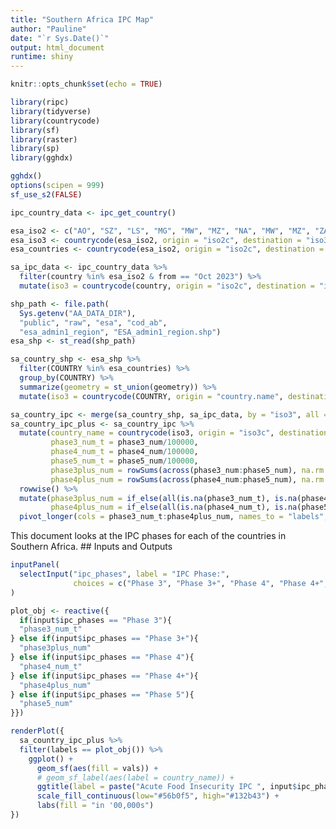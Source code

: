```yaml
---
title: "Southern Africa IPC Map"
author: "Pauline"
date: "`r Sys.Date()`"
output: html_document
runtime: shiny
---
```


```r
knitr::opts_chunk$set(echo = TRUE)

library(ripc)
library(tidyverse)
library(countrycode)
library(sf)
library(raster)
library(sp)
library(gghdx)

gghdx()
options(scipen = 999)
sf_use_s2(FALSE)

ipc_country_data <- ipc_get_country()

esa_iso2 <- c("AO", "SZ", "LS", "MG", "MW", "MZ", "NA", "MW", "MZ", "ZA", "ZM", "ZW")
esa_iso3 <- countrycode(esa_iso2, origin = "iso2c", destination = "iso3c")
esa_countries <- countrycode(esa_iso2, origin = "iso2c", destination = "country.name")

sa_ipc_data <- ipc_country_data %>%
  filter(country %in% esa_iso2 & from == "Oct 2023") %>%
  mutate(iso3 = countrycode(country, origin = "iso2c", destination = "iso3c"))

shp_path <- file.path(
  Sys.getenv("AA_DATA_DIR"), 
  "public", "raw", "esa", "cod_ab", 
  "esa_admin1_region", "ESA_admin1_region.shp")
esa_shp <- st_read(shp_path)

sa_country_shp <- esa_shp %>%
  filter(COUNTRY %in% esa_countries) %>%
  group_by(COUNTRY) %>% 
  summarize(geometry = st_union(geometry)) %>%
  mutate(iso3 = countrycode(COUNTRY, origin = "country.name", destination = "iso3c"))

sa_country_ipc <- merge(sa_country_shp, sa_ipc_data, by = "iso3", all = TRUE)
sa_country_ipc_plus <- sa_country_ipc %>%
  mutate(country_name = countrycode(iso3, origin = "iso3c", destination = "country.name"),
         phase3_num_t = phase3_num/100000,
         phase4_num_t = phase4_num/100000,
         phase5_num_t = phase5_num/100000,
         phase3plus_num = rowSums(across(phase3_num:phase5_num), na.rm = T)/100000,
         phase4plus_num = rowSums(across(phase4_num:phase5_num), na.rm = T)/100000) %>% 
  rowwise() %>% 
  mutate(phase3plus_num = if_else(all(is.na(phase3_num_t), is.na(phase4_num_t), is.na(phase5_num_t)), NA, phase3plus_num),
         phase4plus_num = if_else(all(is.na(phase4_num_t), is.na(phase5_num_t)), NA, phase4plus_num)) %>%
  pivot_longer(cols = phase3_num_t:phase4plus_num, names_to = "labels", values_to = "vals")

```

This document looks at the IPC phases for each of the countries in Southern Africa. 
## Inputs and Outputs

```r
inputPanel(
  selectInput("ipc_phases", label = "IPC Phase:",
              choices = c("Phase 3", "Phase 3+", "Phase 4", "Phase 4+", "Phase 5"), selected = "Phase 3")
)

plot_obj <- reactive({
  if(input$ipc_phases == "Phase 3"){
  "phase3_num_t"
} else if(input$ipc_phases == "Phase 3+"){
  "phase3plus_num"
} else if(input$ipc_phases == "Phase 4"){
  "phase4_num_t"
} else if(input$ipc_phases == "Phase 4+"){
  "phase4plus_num"
} else if(input$ipc_phases == "Phase 5"){
  "phase5_num"
}})

renderPlot({
  sa_country_ipc_plus %>%
  filter(labels == plot_obj()) %>%
    ggplot() +
      geom_sf(aes(fill = vals)) +
      # geom_sf_label(aes(label = country_name)) +
      ggtitle(label = paste("Acute Food Insecurity IPC ", input$ipc_phases), subtitle = "Population at Risk Oct 2023 - Mar 2024 in '00,000s") +
      scale_fill_continuous(low="#56b0f5", high="#132b43") +
      labs(fill = "in '00,000s") 
})
```
